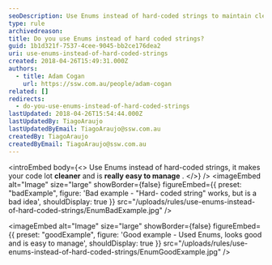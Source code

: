 ```yaml
---
seoDescription: Use Enums instead of hard-coded strings to maintain cleaner and easier-to-manage code.
type: rule
archivedreason:
title: Do you use Enums instead of hard coded strings?
guid: 1b1d321f-7537-4cee-9045-bb2ce176dea2
uri: use-enums-instead-of-hard-coded-strings
created: 2018-04-26T15:49:31.000Z
authors:
  - title: Adam Cogan
    url: https://ssw.com.au/people/adam-cogan
related: []
redirects:
  - do-you-use-enums-instead-of-hard-coded-strings
lastUpdated: 2018-04-26T15:54:44.000Z
lastUpdatedBy: TiagoAraujo
lastUpdatedByEmail: TiagoAraujo@ssw.com.au
createdBy: TiagoAraujo
createdByEmail: TiagoAraujo@ssw.com.au
---
```


<introEmbed
  body={<>
Use Enums instead of hard-coded strings, it makes your code lot **cleaner** and is **really easy to manage** .
  </>}
/>
<imageEmbed
  alt="Image"
  size="large"
  showBorder={false}
  figureEmbed={{
    preset: "badExample",
    figure: 'Bad example - "Hard- coded string" works, but is a bad idea',
    shouldDisplay: true
  }}
  src="/uploads/rules/use-enums-instead-of-hard-coded-strings/EnumBadExample.jpg"
/>

<imageEmbed
  alt="Image"
  size="large"
  showBorder={false}
  figureEmbed={{
    preset: "goodExample",
    figure: 'Good example - Used Enums, looks good and is easy to manage',
    shouldDisplay: true
  }}
  src="/uploads/rules/use-enums-instead-of-hard-coded-strings/EnumGoodExample.jpg"
/>
